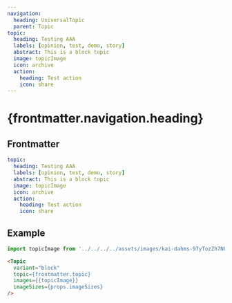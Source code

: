 ```yaml
---
navigation:
  heading: UniversalTopic
  parent: Topic
topic:
  heading: Testing AAA
  labels: [opinion, test, demo, story]
  abstract: This is a block topic
  image: topicImage
  icon: archive
  action:
    heading: Test action
    icon: share
---
```


# {frontmatter.navigation.heading}
## Frontmatter
```yaml
topic:
  heading: Testing AAA
  labels: [opinion, test, demo, story]
  abstract: This is a block topic
  image: topicImage
  icon: archive
  action:
    heading: Test action
    icon: share
```

## Example
```js
import topicImage from '../../../../assets/images/kai-dahms-97yTozZh7N8-unsplash.jpg'
```
```html
<Topic
  variant="block"
  topic={frontmatter.topic}
  images={{topicImage}}
  imageSizes={props.imageSizes}
/>
```
<Topic
  variant="block"
  topic={frontmatter.topic}
  images={{topicImage}}
  imageSizes={props.imageSizes}
/>
